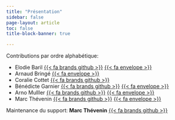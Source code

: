 ```yaml
---
title: "Présentation"
sidebar: false
page-layout: article
toc: false
title-block-banner: true

---
```





Contributions par ordre alphabétique:  

- Elodie Baril  [{{< fa brands github >}}](https://github.com/ElodieBaril)  [{{< fa  envelope >}}](mailto:elodie.baril@ined.fr)
- Arnaud Bringé [{{< fa  envelope >}}](mailto:bringe@ined.fr)
- Coralie Cottet [{{< fa brands github >}}](https://github.com/cosaph)
- Bénédicte Garnier  [{{< fa brands github >}}](http://github.com/benegarbi)  [{{< fa  envelope >}}](mailto:garnier@ined.fr)
- Arno Mulller   [{{< fa brands github >}}](http://github.com/arnomuller)  [{{< fa  envelope >}}](mailto:arno.muller@ined.fr)
- Marc Thévenin [{{< fa brands github >}}](http://github.com/mthevenin)  [{{< fa  envelope >}}](mailto:marc.thevenin@ined.fr)




Maintenance du support: **Marc Thévenin**   [{{< fa brands github >}}](http://github.com/mthevenin/assistoolsms)